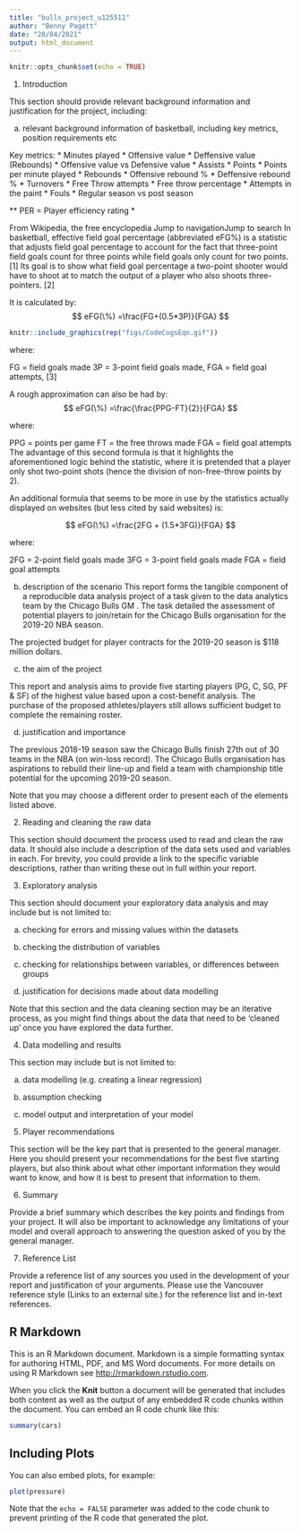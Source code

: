```yaml
---
title: "bulls_project_u125511"
author: "Benny Pagett"
date: "20/04/2021"
output: html_document
---
```


```r
knitr::opts_chunk$set(echo = TRUE)
```

1. Introduction

This section should provide relevant background information and justification for the project, including:

a) relevant background information of basketball, including key metrics, position requirements etc

Key metrics:
* Minutes played
* Offensive value
* Deffensive value (Rebounds)
* Offensive value vs Defensive value
* Assists
* Points
* Points per minute played
* Rebounds
* Offensive rebound %
* Deffensive rebound %
* Turnovers
* Free Throw attempts
* Free throw percentage
* Attempts in the paint
* Fouls
* Regular season vs post season

** PER = Player efficiency rating
*


From Wikipedia, the free encyclopedia
Jump to navigationJump to search
In basketball, effective field goal percentage (abbreviated eFG%) is a statistic that adjusts field goal percentage to account for the fact that three-point field goals count for three points while field goals only count for two points. [1] Its goal is to show what field goal percentage a two-point shooter would have to shoot at to match the output of a player who also shoots three-pointers. [2]

It is calculated by: 
$$
eFG(\%) =\frac{FG+(0.5*3P)}{FGA}
$$
```r
knitr::include_graphics(rep("figs/CodeCogsEqn.gif"))
```




where:

FG = field goals made
3P = 3-point field goals made,
FGA = field goal attempts,
[3]


A rough approximation can also be had by: 
$$
eFG(\%) =\frac{\frac{PPG-FT}{2}}{FGA}
$$

where:

PPG = points per game
FT = the free throws made
FGA = field goal attempts
The advantage of this second formula is that it highlights the aforementioned logic behind the statistic, where it is pretended that a player only shot two-point shots (hence the division of non-free-throw points by 2).


An additional formula that seems to be more in use by the statistics actually displayed on websites (but less cited by said websites) is:


$$
eFG(\%) =\frac{2FG + (1.5*3FG)}{FGA}
$$

where:

2FG = 2-point field goals made
3FG = 3-point field goals made
FGA = field goal attempts



b) description of the scenario
  This report forms the tangible component of a reproducible data analysis project of a task given to the data analytics team by the Chicago Bulls GM . The task detailed the assessment of potential players to join/retain for the Chicago Bulls organisation for the 2019-20 NBA season. 
  
  The projected budget for player contracts for the 2019-20 season is $118 million dollars. 

c) the aim of the project

  This report and analysis aims to provide five starting players (PG, C, SG, PF & SF) of the highest value based upon a cost-benefit analysis. The purchase of the proposed athletes/players still allows sufficient budget to complete the remaining roster.

d) justification and importance
  
  The previous 2018-19 season saw the Chicago Bulls finish 27th out of 30 teams in the NBA (on win-loss record). The Chicago Bulls organisation has aspirations to rebuild their line-up and field a team with championship title potential for the upcoming 2019-20 season.

Note that you may choose a different order to present each of the elements listed above. 

 

2. Reading and cleaning the raw data

This section should document the process used to read and clean the raw data. It should also include a description of the data sets used and variables in each. For brevity, you could provide a link to the specific variable descriptions, rather than writing these out in full within your report. 

 

3. Exploratory analysis

This section should document your exploratory data analysis and may include but is not limited to:

a) checking for errors and missing values within the datasets

b) checking the distribution of variables

c) checking for relationships between variables, or differences between groups

d) justification for decisions made about data modelling

Note that this section and the data cleaning section may be an iterative process, as you might find things about the data that need to be 'cleaned up' once you have explored the data further. 

 

4. Data modelling and results

This section may include but is not limited to:

a) data modelling (e.g. creating a linear regression)

b) assumption checking

c) model output and interpretation of your model

 

5. Player recommendations

This section will be the key part that is presented to the general manager. Here you should present your recommendations for the best five starting players, but also think about what other important information they would want to know, and how it is best to present that information to them.  

 

6. Summary 

Provide a brief summary which describes the key points and findings from your project. It will also be important to acknowledge any limitations of your model and overall approach to answering the question asked of you by the general manager.

 

7. Reference List

Provide a reference list of any sources you used in the development of your report and justification of your arguments. Please use the Vancouver reference style (Links to an external site.) for the reference list and in-text references. 




## R Markdown

This is an R Markdown document. Markdown is a simple formatting syntax for authoring HTML, PDF, and MS Word documents. For more details on using R Markdown see <http://rmarkdown.rstudio.com>.

When you click the **Knit** button a document will be generated that includes both content as well as the output of any embedded R code chunks within the document. You can embed an R code chunk like this:

```r
summary(cars)
```

## Including Plots

You can also embed plots, for example:

```r
plot(pressure)
```

Note that the `echo = FALSE` parameter was added to the code chunk to prevent printing of the R code that generated the plot.
